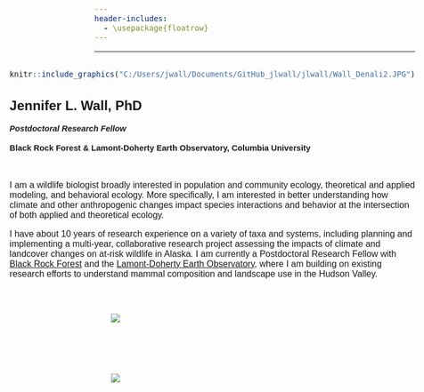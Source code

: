 ```yaml
---
header-includes:
  - \usepackage{floatrow}
---
```


<style type="text/css">
  h1 { font-family: Arial; font-size: 18pt; }
  h2 { font-family: Arial; font-size: 11pt; line-height: 1;}
  body { font-family: Arial; font-size: 12pt; }
</style>

<script>
  $(document).ready(function(){
    $head = $('#header');
    $head.prepend('<img src=\"COPI_2022_Wall.JPG\" style=\"float:center;\" >')
  });
</script>


---

<div text style= "float:right; position: relative">

```r
knitr::include_graphics("C:/Users/jwall/Documents/GitHub_jlwall/jlwall/Wall_Denali2.JPG")
```


# Jennifer L. Wall, PhD

## *Postdoctoral Research Fellow*

## Black Rock Forest & Lamont-Doherty Earth Observatory, Columbia University

<br>

I am a wildlife biologist broadly interested in population and community ecology, theoretical and applied modeling, and behavioral ecology. More specifically, I am interested in better understanding how climate and other anthropogenic changes impact species interactions and behavior at the intersection of both applied and theoretical ecology.

I have about 10 years of research experience on a variety of taxa and systems, including planning and implementing a multi-year, collaborative research project assessing the impacts of climate and landcover changes on at-risk wildlife in Alaska. I am currently a Postdoctoral Research Fellow with [Black Rock Forest](https://www.blackrockforest.org/) and the [Lamont-Doherty Earth Observatory](https://lamont.columbia.edu/), where I am building on existing research efforts to understand mammal composition and landscape use in the Hudson Valley. 

</div>

---

<div style="width:130px; float:left; padding:30px">
![](BRF.logo.svg)
</div>

<div style="width:370px; float:left; padding:30px">
![](LDEO.logo.jpg)
</div>